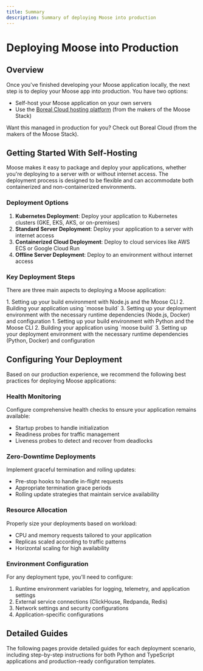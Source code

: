 ```yaml
---
title: Summary
description: Summary of deploying Moose into production
---
```



# Deploying Moose into Production
<LanguageSwitcher />

## Overview

Once you've finished developing your Moose application locally, the next step is to deploy your Moose app into production. You have two options:

- Self-host your Moose application on your own servers
- Use the [Boreal Cloud hosting platform](https://www.fiveonefour.com/boreal) (from the makers of the Moose Stack)



<Callout type="success" title="Deploy on Boreal Cloud" href="https://www.fiveonefour.com/boreal" ctaLabel="Learn More" icon={Cloud}>
Want this managed in production for you? Check out Boreal Cloud (from the makers of the Moose Stack).
</Callout>

## Getting Started With Self-Hosting
Moose makes it easy to package and deploy your applications, whether you're deploying to a server with or without internet access. The deployment process is designed to be flexible and can accommodate both containerized and non-containerized environments.

### Deployment Options

1. **Kubernetes Deployment**: Deploy your application to Kubernetes clusters (GKE, EKS, AKS, or on-premises)
2. **Standard Server Deployment**: Deploy your application to a server with internet access
3. **Containerized Cloud Deployment**: Deploy to cloud services like AWS ECS or Google Cloud Run
4. **Offline Server Deployment**: Deploy to an environment without internet access

### Key Deployment Steps

There are three main aspects to deploying a Moose application:

<TypeScript>
1. Setting up your build environment with Node.js and the Moose CLI
2. Building your application using `moose build`
3. Setting up your deployment environment with the necessary runtime dependencies (Node.js, Docker) and configuration
</TypeScript>

<Python>
1. Setting up your build environment with Python and the Moose CLI
2. Building your application using `moose build`
3. Setting up your deployment environment with the necessary runtime dependencies (Python, Docker) and configuration
</Python>


## Configuring Your Deployment

Based on our production experience, we recommend the following best practices for deploying Moose applications:

### Health Monitoring

Configure comprehensive health checks to ensure your application remains available:
- Startup probes to handle initialization
- Readiness probes for traffic management
- Liveness probes to detect and recover from deadlocks

### Zero-Downtime Deployments

Implement graceful termination and rolling updates:
- Pre-stop hooks to handle in-flight requests
- Appropriate termination grace periods
- Rolling update strategies that maintain service availability

### Resource Allocation

Properly size your deployments based on workload:
- CPU and memory requests tailored to your application
- Replicas scaled according to traffic patterns
- Horizontal scaling for high availability

### Environment Configuration

For any deployment type, you'll need to configure:

1. Runtime environment variables for logging, telemetry, and application settings
2. External service connections (ClickHouse, Redpanda, Redis)
3. Network settings and security configurations
4. Application-specific configurations

## Detailed Guides

The following pages provide detailed guides for each deployment scenario, including step-by-step instructions for both Python and TypeScript applications and production-ready configuration templates.
